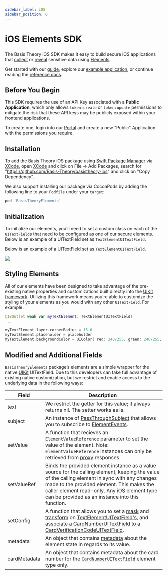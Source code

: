 ```yaml
---
sidebar_label: iOS
sidebar_position: 0
---
```



# iOS Elements SDK

<GithubCard
  heading="iOS Elements SDK"
  icon={SDK.IOS}
  organization="basis-theory"
  repository="basistheory-ios"
/>

###

The Basis Theory iOS SDK makes it easy to build secure iOS applications that
[collect](/docs/concepts/elements#collect-sensitive-data) or [reveal](/docs/concepts/elements#reveal-sensitive-data)
sensitive data using [Elements](/docs/concepts/elements).

Get started with our [guide](/docs/guides/collect/collect-data-with-ios), explore our
[example application](https://github.com/Basis-Theory/basistheory-ios/tree/master/IntegrationTester),
or continue reading the [reference docs](/docs/sdks/mobile/ios/types).

## Before You Begin

This SDK requires the use of an API Key associated with a **Public Application**, which only allows `token:create` or `token:update`
permissions to mitigate the risk that these API keys may be publicly exposed within your frontend applications.

To create one, login into our [Portal](https://portal.basistheory.com) and create a new "Public" Application with the permissions you require.

## Installation

To add the Basis Theory iOS package using [Swift Package Manager](https://www.swift.org/package-manager/) via [XCode](https://developer.apple.com/xcode/), open [XCode](https://developer.apple.com/xcode/) and click on File -> Add Packages, search for "https://github.com/Basis-Theory/basistheory-ios" and click on "Copy Dependency".

We also support installing our package via CocoaPods by adding the following line to your `Podfile` under your `target`:

```ruby
pod 'BasisTheoryElements'
```

## Initialization

To initialize our elements, you’ll need to set a custom class on each of the `UITextField`s that need to be configured as one of our secure elements.
Below is an example of a UITextField set as `TextElementUITextField`.

Below is an example of a UITextField set as `TextElementUITextField`.

![](/img/iOS/ios-initialization.jpg)

## Styling Elements

All of our elements have been designed to take advantage of the pre-existing native properties and customizations built directly into the [UIKit framework](https://developer.apple.com/documentation/uikit). Utilizing this framework means you’re able to customize the styling of your elements as you would with any other `UITextField`. For example:

```swift showLineNumbers
@IBOutlet weak var myTextElement: TextElementUITextField!
...

myTextElement.layer.cornerRadius = 15.0
myTextElement.placeholder = placeholder
myTextElement.backgroundColor = UIColor( red: 240/255, green: 240/255, blue: 240/255, alpha: 1.0 )
```

## Modified and Additional Fields

`BasisTheoryElements` package’s elements are a simple wrapper for the native [UIKit](https://developer.apple.com/documentation/uikit) UITextField. Due to this developers can take full advantage of existing native customization, but we restrict and enable access to the underlying data in the following ways:

| Field | Description |
| --- | --- |
| text | We restrict the getter for this value; it always returns nil. The setter works as is. |
| subject | An instance of [PassThroughSubject](https://developer.apple.com/documentation/combine/passthroughsubject) that allows you to subscribe to [ElementEvents](/docs/sdks/mobile/ios/events). |
| setValue | A function that recieves an `ElementValueReference` parameter to set the value of the element. Note: `ElementValueReference` instances can only be retrieved from [proxy](/docs/sdks/mobile/ios/services#proxy) responses. |
| setValueRef | Binds the provided element instance as a value source for the calling element, keeping the value of the calling element in sync with any changes made to the provided element. This makes the caller element read-only. Any iOS element type can be provided as an instance into this function. |
| setConfig | A function that allows you to set a [mask](/docs/sdks/mobile/ios/options#mask) and [transform](/docs/sdks/mobile/ios/options#transform) on [TextElementUITextField's](/docs/sdks/mobile/ios/types#textelementuitextfield), and [associate a CardNumberUITextField to a CardVerificationCodeUITextField](/docs/sdks/mobile/ios/types#associating-a-cardnumberuitextfield). |
| metadata  | An object that contains [metadata](/docs/sdks/mobile/ios/events#using-metadata-for-event-values) about the element state in regards to its value.
| cardMetadata | An object that contains metadata about the card number for the [`CardNumberUITextField`](/docs/sdks/mobile/ios/types#cardnumberuitextfield) element type only.
